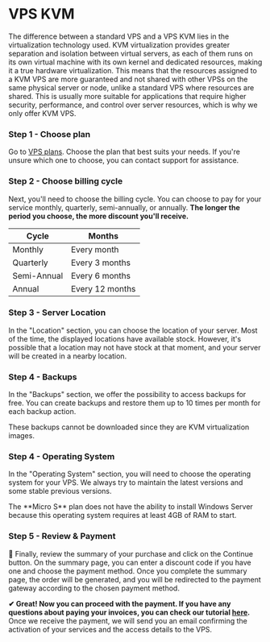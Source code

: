 # VPS KVM


<Callout>
    The difference between a standard VPS and a VPS KVM lies in the virtualization technology used. KVM virtualization provides greater separation and isolation between virtual servers, as each of them runs on its own virtual machine with its own kernel and dedicated resources, making it a true hardware virtualization. This means that the resources assigned to a KVM VPS are more guaranteed and not shared with other VPSs on the same physical server or node, unlike a standard VPS where resources are shared. This is usually more suitable for applications that require higher security, performance, and control over server resources, which is why we only offer KVM VPS.
</Callout> 

<Steps>

### Step 1 - Choose plan
Go to [VPS plans](https://billing.vexyhost.com/store/vps-kvm). Choose the plan that best suits your needs. If you're unsure which one to choose, you can contact support for assistance.

### Step 2 - Choose billing cycle
Next, you'll need to choose the billing cycle. You can choose to pay for your service monthly, quarterly, semi-annually, or annually. **The longer the period you choose, the more discount you'll receive.**

| Cycle | Months |
| ------ | ------ |
| Monthly | Every month |
| Quarterly | Every 3 months |
| Semi-Annual | Every 6 months |
| Annual | Every 12 months |

### Step 3 - Server Location
In the "Location" section, you can choose the location of your server. Most of the time, the displayed locations have available stock. However, it's possible that a location may not have stock at that moment, and your server will be created in a nearby location.

### Step 4 - Backups
In the "Backups" section, we offer the possibility to access backups for free. You can create backups and restore them up to 10 times per month for each backup action.

<Callout type="info">
These backups cannot be downloaded since they are KVM virtualization images.
</Callout> 

### Step 4 - Operating System
In the "Operating System" section, you will need to choose the operating system for your VPS. We always try to maintain the latest versions and some stable previous versions.


<Callout type="warning">
The **Micro S** plan does not have the ability to install Windows Server because this operating system requires at least 4GB of RAM to start.
</Callout> 

### Step 5 - Review & Payment
👀 Finally, review the summary of your purchase and click on the Continue button. On the summary page, you can enter a discount code if you have one and choose the payment method. Once you complete the summary page, the order will be generated, and you will be redirected to the payment gateway according to the chosen payment method.

</Steps>

**✔ Great! Now you can proceed with the payment. If you have any questions about paying your invoices, you can check our tutorial [here](/account-billing/category/-how-to-pay-according-to-your-country).** Once we receive the payment, we will send you an email confirming the activation of your services and the access details to the VPS.
